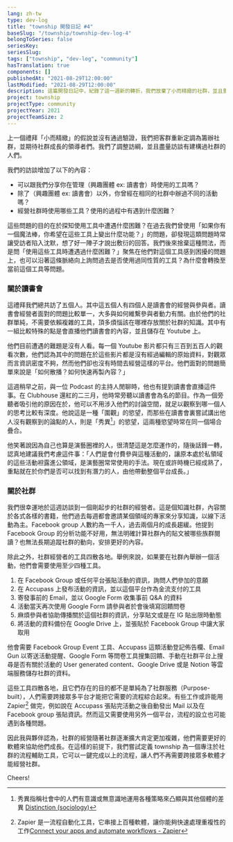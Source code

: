 ```yaml
---
lang: zh-tw
type: dev-log
title: "township 開發日記 #4"
baseSlug: "/township/township-dev-log-4"
belongToSeries: false
seriesKey: 
seriesSlug: 
tags: ["township", "dev-log", "community"]
hasTranslation: true
components: []
publishedAt: "2021-08-29T12:00:00"
lastModified: "2021-08-29T12:00:00"
description: 這篇開發日記中，紀錄了這一週新的轉折，我們放棄了小而精緻的社群，並且重新定義了 township 作為一種工具具備的功能。
project: township
projectType: community
projectYear: 2021
projectTeamSize: 2
---
```


上一個禮拜「小而精緻」的假說並沒有通過驗證，我們把客群重新定調為籌辦社群，並期待社群成長的領導者們。我們了調整訪綱，並且盡量訪談有建構過社群的人們。

我們的訪談增加了以下的內容：

- 可以跟我們分享你在管理（興趣團體 ex: 讀書會）時使用的工具嗎？
- 除了（興趣團體 ex: 讀書會）以外，你曾經在相同的社群中辦過不同的活動嗎？
- 經營社群時使用哪些工具？使用的過程中有遇到什麼困難？

這些問題的目的在於探知使用工具中遭遇什麼困難？在過去我們曾使用「如果你有一個魔法棒，你希望在這些工具上變出什麼功能？」的問題，卻發現這類問題時常讓受訪者陷入沈默，想了好一陣子才說出敷衍的回答。我們後來捨棄這種問法，而是問「使用這些工具時遭遇過什麼困難？」聚焦在他們對這個工具感到困擾的問題上，也可以沿著這條脈絡向上詢問過去是否使用過同性質的工具？為什麼會轉換至當前這個工具等問題。

### 關於讀書會

這禮拜我們總共訪了五個人。其中這五個人有四個人是讀書會的經營與參與者。讀書會經營者面對的問題比較單一，大多與如何維繫參與者動力有關。由於他們的社群單純，不需要依賴複雜的工具，頂多煩惱該在哪裡存放關於社群的知識。其中有一組比較特殊的點是會直播他們讀書會的內容，並且儲存在 Youtube 上。

他們目前遭遇的難題是沒有人看。每一個 Youtube 影片都只有三百到五百人的觀看次數，他們認為其中的問題在於這些影片都是沒有經過編輯的原始資料，對觀眾而言資訊密度不夠，然而他們卻也沒有時間去經營這樣的平台。他們面對的問題簡單來說是「如何散播？如何快速再製內容？」

這週稍早之前，與一位 Podcast 的主持人閒聊時，他也有提到讀書會直播這件事。在 Clubhouse 還紅的二三月，他時常旁聽以讀書會為名的節目。作為一個旁聽者吸引他的原因在於，他可以不用涉入他們的討論空間，就足以觀察到哪一個人的思考比較有深度。他說這是一種「圍觀」的慾望，而那些在讀書會裏嘗試講出他人沒有觀察到的論點的人，則是「秀異[^1]」的慾望，這兩種慾望時常在同一個場合疊合。

他笑著說因為自己也算是演藝圈裡的人，很清楚這是怎麼運作的，隨後話鋒一轉，認真地建議我們考慮這件事：「人們是會付費參與這種活動的，讓原本處於私領域的這些活動袒露進公領域，是演藝圈常常使用的手法。現在或許時機已經成熟了，重點就在於你們是否可以找到有潛力的人，由他帶動整個平台成長。」


### 關於社群

我們很幸運地於這週訪談到一個剛起步的社群的經營者。這是個知識社群，內容關於各式各樣的書籍，他們過去每週都會邀請某個領域的專家來分享知識，以線下活動為主。Facebook group 人數約為一千人，過去兩個月的成長趨緩。他提到 Facebook Group 的分析功能不好用，無法明確計算社群內的貼文被哪些族群閱讀？也無法長期追蹤社群的動向，安排更好的內容。

除此之外，社群經營者的工具四散各地。舉例來說，如果要在社群內舉辦一個活動，他們會需要使用至少四種工具。

1. 在 Facebook Group 或任何平台張貼活動的資訊，詢問人們參加的意願
2. 在 Accupass 上發布活動的資訊，並以這個平台作為金流支付的工具
3. 寄發事前的 Email，並以 Google Form 收集事前 Q&A 的資料
4. 活動當天再次使用 Google Form 請參與者於會後填寫回饋問卷
5. 麻煩參與者協助傳播關於這個社群的資訊，分享貼文或是在 IG 貼出限時動態
6. 將活動的資料備份在 Google Drive 上，並張貼於 Facebook Group 中讓大家取用

他會需要 Facebook Group Event 工具、Accupass 這類活動登記佈告欄、Email Gun 以寄送活動提醒、Google Form 等問卷工具搜集回饋、手動在社群平台上搜尋是否有關於活動的 User generated content、Google Drive 或是 Notion 等雲端服務儲存社群的資料。

這些工具四散各地，且它們存在的目的都不是單純為了社群服務（Purpose-built），人們需要跨接眾多平台才能把它需要的流程綜合起來。有些工作或許能用 Zapier[^2] 做完，例如說在 Accupass 張貼完活動之後自動發出 Mail 以及在 Facebook group 張貼資訊。然而這又需要使用另外一個平台，流程的設立也可能遇到各種問題。

因此我與夥伴認為，社群的經營隨著社群逐漸擴大肯定更加複雜，他們需要更好的軟體來協助他們成長。在這樣的前提下，我們嘗試定義 township 為一個專注於社群的流程輔助工具，它可以一鍵完成以上的流程，讓人們不再需要跨接眾多軟體才能經營社群。

Cheers!


[^1]: 秀異指稱社會中的人們有意識或無意識地運用各種策略來凸顯與其他個體的差異 [Distinction (sociology)](https://en.wikipedia.org/wiki/Distinction_(sociology))
[^2]: Zapier 是一流程自動化工具，它串接上百種軟體，讓你能夠快速處理重複性的工作[Connect your apps and automate workflows - Zapier](https://zapier.com/)



